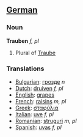 ==[[German]]==
===Noun===
'''Trauben''' ''f, pl''

# Plural of [[Traube]]

===Translations===
*[[Bulgarian]]: [[грозде]] ''n''
*[[Dutch]]: [[druiven]] ''f, pl''
*[[English]]: [[grapes]]
*[[French]]: [[raisins]] ''m, pl''
*[[Greek]]: [[σταφύλια]]
*[[Italian]]: [[uve]] ''f, pl''
*[[Romanian]]: [[struguri]] ''m, pl''
*[[Spanish]]: [[uvas]] ''f, pl''